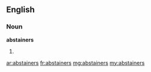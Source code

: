 ==English==

===Noun===
'''abstainers'''

# {{plural of|[[abstainer]]}}

[[ar:abstainers]]
[[fr:abstainers]]
[[mg:abstainers]]
[[my:abstainers]]